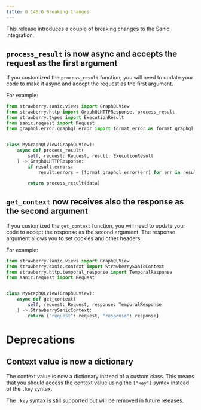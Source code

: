 ```yaml
---
title: 0.146.0 Breaking Changes
---
```

This release introduces a couple of breaking changes to the Sanic integration.

## `process_result` is now async and accepts the request as the first argument

If you customized the `process_result` function, you will need to update your
code to make it async and accept the request as the first argument.

For example:

```python
from strawberry.sanic.views import GraphQLView
from strawberry.http import GraphQLHTTPResponse, process_result
from strawberry.types import ExecutionResult
from sanic.request import Request
from graphql.error.graphql_error import format_error as format_graphql_error


class MyGraphQLView(GraphQLView):
    async def process_result(
        self, request: Request, result: ExecutionResult
    ) -> GraphQLHTTPResponse:
        if result.errors:
            result.errors = [format_graphql_error(err) for err in result.errors]

        return process_result(data)
```

## `get_context` now receives also the response as the second argument

If you customized the `get_context` function, you will need to update your code
to accept the response as the second argument. The response argument allows you
to set cookies and other headers.

For example:

```python
from strawberry.sanic.views import GraphQLView
from strawberry.sanic.context import StrawberrySanicContext
from strawberry.http.temporal_response import TemporalResponse
from sanic.request import Request


class MyGraphQLView(GraphQLView):
    async def get_context(
        self, request: Request, response: TemporalResponse
    ) -> StrawberrySanicContext:
        return {"request": request, "response": response}
```

# Deprecations

## Context value is now a dictionary

The context value is now a dictionary instead of a custom class. This means that
you should access the context value using the `["key"]` syntax instead of the
`.key` syntax.

The `.key` syntax is still supported but will be removed in future releases.
